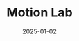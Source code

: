 ---
title: "Motion Lab"
description: "A creative space dedicated to visual and interactive experimentation."
date: 2025-01-02
tags: ["website", "design", "gallery"]
category: website
stack: ['typescript', 'react', 'tailwind', 'framer motion', 'gsap', 'Figma']
link: 'https://labs.maximelbv.com'
image: /images/motion-lab-thumbnail.svg
logo: /images/logos/motion-lab.svg
index: []
roles: ["Designer", "Developer"]
published: true
type: 'article'
---